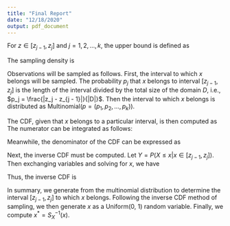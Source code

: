 ---
title: "Final Report"
date: "12/18/2020"
output: pdf_document
---


For $z \in [z_{j - 1}, z_j]$ and $j = 1, 2, ..., k$, the upper bound is defined as 
\begin{align*}
u_k(x) = h(x_j) + (x - x_j)h'(x_j).
\end{align*}

The sampling density is 
\begin{align*}
s_k(x) = \frac{\exp u_k(x)}{\int_D \exp u_k(x') dx'}.
\end{align*}

Observations will be sampled as follows. First, the interval to which $x$ belongs will be sampled. 
The probability $p_j$ that $x$ belongs to interval $[z_{j - 1}, z_j]$ is the length of the interval divided by the total size of the domain $D$, i.e., $p_j = \frac{|z_j - z_{j - 1}|}{|D|}$. Then the interval to which $x$ belongs is distributed as $\text{Multinomial}(p = (p_1, p_2, ..., p_k))$. 

The CDF, given that $x$ belongs to a particular interval, is then computed as 
\begin{align*}
S_X(x) = P(X \leq x \vert x \in [z_{j - 1}, z_j]) &= \frac{\int_{z_{j - 1}}^x \exp u_k(z) dz}{\int_D \exp u_k(x') dx'}.
\end{align*}
The numerator can be integrated as follows: 
\begin{align*}
\int_{z_{j - 1}}^x \exp u_k(z) dz &= \int_{z_{j - 1}}^x \exp(h(x_j) + (z - x_j)h'(x_j)) dz \\
&= \exp(h(x_j) - x_j h'(x_j)) \int_{z_{j - 1}}^x \exp(z h'(x_j)) dz \\
&=  \exp(h(x_j) - x_j h'(x_j)) \cdot \frac{\exp(z h'(x_j))}{h'(x_j)} \big \vert_{z_{j - 1}}^{x} \\
&= \frac{\exp(h(x_j) - x_j h'(x_j)) }{h'(x_j)} \left(\exp(x h'(x_j)) - \exp(z_{j - 1} h'(x_j)) \right). 
\end{align*}

Meanwhile, the denominator of the CDF can be expressed as 
\begin{align*}
\int_D \exp u_k(x') dx' &= \int_{z_0}^{z_1} \exp u_k(x') dx' + \hdots \int_{z_{k - 1}}^{z_k} \exp u_k(x') dx' \\
&= \sum_{j = 1}^k \int_{z_{j - 1}}^{z_j} \exp u_k(x') dx' \\
&= \sum_{j = 1}^k \frac{\exp(h(x_j) - x_j h'(x_j))}{h'(x_j)} \left(\exp(z_j h'(x_j)) - \exp(z_{j - 1} h'(x_j)) \right). 
\end{align*}

Next, the inverse CDF must be computed. 
Let $Y = P(X \leq x \vert x \in [z_{j - 1}, z_j])$. Then exchanging variables and solving for $x$, we have 
\begin{align*}
x = \frac{\exp(h(x_j) - x_j h'(x_j))\left(\exp(y h'(x_j)) - \exp(z_{j - 1} h'(x_j)) \right)}{h'(x_j) \int_D \exp u_k(x')dx'} \text{  } \implies \\
\frac{h'(x_j) \int_D \exp u_k(x')dx'}{\exp(h(x_j) - x_j h'(x_j))} x = \exp(y h'(x_j)) - \exp(z_{j - 1} h'(x_j)) \text{  } \implies\\
\frac{h'(x_j) \int_D \exp u_k(x')dx'}{\exp(h(x_j) - x_j h'(x_j))} x + \exp(z_{j - 1} h'(x_j)) = \exp(y h'(x_j)) \text{  } \implies\\
\log \left(\frac{h'(x_j) \int_D \exp u_k(x')dx'}{\exp(h(x_j) - x_j h'(x_j))} x + \exp(z_{j - 1} h'(x_j))  \right)/h'(x_j) = y.
\end{align*}

Thus, the inverse CDF is 
\begin{align*}
S_X^{-1}(x) &= \log \left(\frac{h'(x_j) \int_D \exp u_k(x')dx'}{\exp(h(x_j) - x_j h'(x_j))} x + exp(z_{j - 1} h'(x_j))  \right)/h'(x_j)
\end{align*}

In summary, we generate from the multinomial distribution to determine the interval $[z_{j - 1}, z_j]$ to which $x$ belongs.
Following the inverse CDF method of sampling, we then generate $x$ as a Uniform(0, 1) random variable. Finally, we compute $x^* = S_X^{-1}(x)$. 

